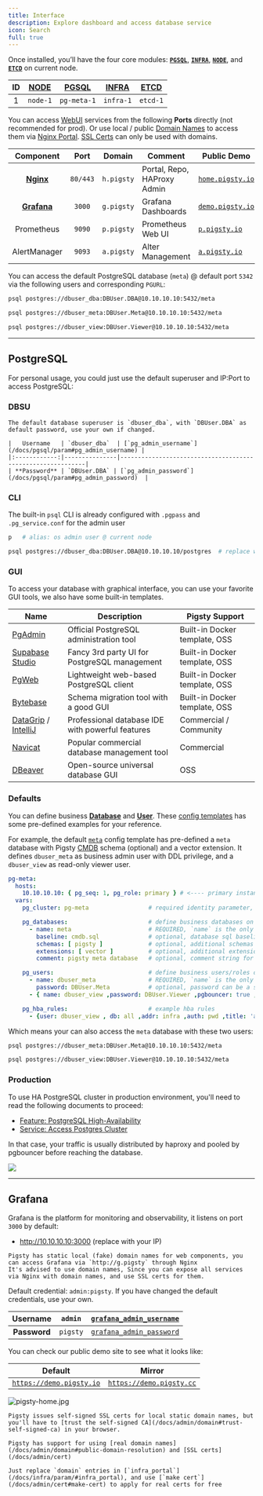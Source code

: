 ```yaml
---
title: Interface
description: Explore dashboard and access database service
icon: Search
full: true
---
```


Once installed, you’ll have the four core modules:
[**`PGSQL`**](/docs/pgsql/), [**`INFRA`**](/docs/infra/), [**`NODE`**](/docs/node/), and [**`ETCD`**](/docs/etcd/) on current node.

| ID | [NODE](/docs/node) | [PGSQL](/docs/pgsql) | [INFRA](/docs/infra) | [**ETCD**](/docs/etcd) |
|:--:|:------------------:|:--------------------:|:--------------------:|:----------------------:|
| 1  |      `node-1`      |     `pg-meta-1`      |      `infra-1`       |        `etcd-1`        |


You can access [WebUI](#grafana) services from the following **Ports** directly (not recommended for prod).
Or use local / public [Domain Names](/docs/admin/domain) to access them via [Nginx Portal](/docs/admin/portal).
[SSL Certs](/docs/admin/cert) can only be used with domains.


|            Component            |   Port   |   Domain   | Comment                     | Public Demo                                |
|:-------------------------------:|:--------:|:----------:|-----------------------------|--------------------------------------------|
| [**Nginx**](/docs/admin/portal) | `80/443` | `h.pigsty` | Portal, Repo, HAProxy Admin | [`home.pigsty.io`](https://h.pigsty.cio)   |
|     [**Grafana**](#grafana)     |  `3000`  | `g.pigsty` | Grafana Dashboards          | [`demo.pigsty.io`](https://demo.pigsty.io) |
|           Prometheus            |  `9090`  | `p.pigsty` | Prometheus Web UI           | [`p.pigsty.io`](https://p.pigsty.io)       |
|          AlertManager           |  `9093`  | `a.pigsty` | Alter Management            | [`a.pigsty.io`](https://a.pigsty.io)       |

You can access the default PostgreSQL database (`meta`) @ default port `5342` via the following users and corresponding `PGURL`:

```bash tab="dbuser_dba"
psql postgres://dbuser_dba:DBUser.DBA@10.10.10.10:5432/meta
```
```bash tab="dbuser_meta"
psql postgres://dbuser_meta:DBUser.Meta@10.10.10.10:5432/meta
```
```bash tab="dbuser_view"
psql postgres://dbuser_view:DBUser.Viewer@10.10.10.10:5432/meta
```


-------

## PostgreSQL

For personal usage, you could just use the default superuser and IP:Port to access PostgreSQL:

### DBSU

<Callout title="Default Superuser" type="info">

    The default database superuser is `dbuser_dba`, with `DBUser.DBA` as default password, use your own if changed.

    |   Username   | `dbuser_dba`  | [`pg_admin_username`](/docs/pgsql/param#pg_admin_username) |
    |:------------:|---------------|------------------------------------------------------------|
    | **Password** | `DBUser.DBA` | [`pg_admin_password`](/docs/pgsql/param#pg_admin_password)  |

</Callout>

### CLI

The built-in `psql` CLI is already configured with `.pgpass` and `.pg_service.conf` for the admin user

```bash tab="alias"
p   # alias: os admin user @ current node
```
```bash tab="psql"
psql postgres://dbuser_dba:DBUser.DBA@10.10.10.10/postgres  # replace with your IP and password
```

### GUI

To access your database with graphical interface, you can use your favorite GUI tools, we also have some built-in templates.

| Name                                                                                          | Description                                      | Pigsty Support                |
|-----------------------------------------------------------------------------------------------|--------------------------------------------------|-------------------------------|
| [PgAdmin](https://www.pgadmin.org/)                                                           | Official PostgreSQL administration tool          | Built-in Docker template, OSS |
| [Supabase Studio](https://supabase.com/blog/supabase-studio)                                  | Fancy 3rd party UI for PostgreSQL management     | Built-in Docker template, OSS |
| [PgWeb](https://sosedoff.github.io/pgweb/)                                                    | Lightweight web-based PostgreSQL client          | Built-in Docker template, OSS |
| [Bytebase](https://www.bytebase.com/)                                                         | Schema migration tool with a good GUI            | Built-in Docker template, OSS |
| [DataGrip](https://www.jetbrains.com/datagrip/) / [IntelliJ](https://www.jetbrains.com/idea/) | Professional database IDE with powerful features | Commercial / Community        |
| [Navicat](https://www.navicat.com/)                                                           | Popular commercial database management tool      | Commercial                    |
| [DBeaver](https://dbeaver.io/)                                                                | Open-source universal database GUI               | OSS                           |

### Defaults

You can define business [**Database**](/docs/pgsql/database) and [**User**](/docs/pgsql/user). These [config templates](/docs/config/template) has some pre-defined examples for your reference.

For example, the default [`meta`](https://github.com/pgsty/pigsty/blob/main/conf/meta.yml#L51) config template has pre-defined a `meta` database with Pigsty [CMDB](/docs/config/cmdb) schema (optional) and a vector extension.
It defines `dbuser_meta` as business admin user with DDL privilege, and a `dbuser_view` as read-only viewer user.


```yaml
pg-meta:
  hosts:
    10.10.10.10: { pg_seq: 1, pg_role: primary } # <---- primary instance with read-write capability
  vars:
    pg_cluster: pg-meta                 # required identity parameter, usually same as group name

    pg_databases:                       # define business databases on this cluster, array of database definition
      - name: meta                      # REQUIRED, `name` is the only mandatory field of a database definition
        baseline: cmdb.sql              # optional, database sql baseline path, (relative to files/)
        schemas: [ pigsty ]             # optional, additional schemas to be created, array of schema names
        extensions: [ vector ]          # optional, additional extensions to be installed: array of `{name[,schema]}`
        comment: pigsty meta database   # optional, comment string for this database

    pg_users:                           # define business users/roles on this cluster, array of user definition
      - name: dbuser_meta               # REQUIRED, `name` is the only mandatory field of a user definition
        password: DBUser.Meta           # optional, password can be a scram-sha-256 hash string or plain text
      - { name: dbuser_view ,password: DBUser.Viewer ,pgbouncer: true ,roles: [dbrole_readonly], comment: read-only viewer for meta database }

    pg_hba_rules:                       # example hba rules
      - {user: dbuser_view , db: all ,addr: infra ,auth: pwd ,title: 'allow grafana dashboard access cmdb from infra nodes'}

```

Which means your can also access the `meta` database with these two users:

```bash tab="dbuser_meta"
psql postgres://dbuser_meta:DBUser.Meta@10.10.10.10:5432/meta
```
```bash tab="dbuser_view"
psql postgres://dbuser_view:DBUser.Viewer@10.10.10.10:5432/meta
```

### Production

To use HA PostgreSQL cluster in production environment, you'll need to read the following documents to proceed:

- [Feature: PostgreSQL High-Availability](/docs/feat/ha)
- [Service: Access Postgres Cluster](/docs/pgsql/service)

In that case, your traffic is usually distributed by haproxy and pooled by pgbouncer before reaching the database.

![](https://pigsty.cc/img/pigsty/ha.png)




-------

## Grafana

Grafana is the platform for monitoring and observability, it listens on port `3000` by default:

- http://10.10.10.10:3000 (replace with your IP)

<Callout title="Access via domain name" type="warning">

    Pigsty has static local (fake) domain names for web components, you can access Grafana via `http://g.pigsty` through Nginx
    It's advised to use domain names, Since you can expose all services via Nginx with domain names, and use SSL certs for them.

</Callout>

<Callout title="Grafana Username and Password" type="info">

Default credential: `admin:pigsty`. If you have changed the default credentials, use your own.

|   Username   | `admin`  | [`grafana_admin_username`](/docs/infra/param#grafana_admin_username) |
|:------------:|----------|----------------------------------------------------------------------|
| **Password** | `pigsty` | [`grafana_admin_password`](/docs/infra/param#grafana_admin_password) |

</Callout>

You can check our public demo site to see what it looks like:

|                       Default                       |                       Mirror                        |
|:---------------------------------------------------:|:---------------------------------------------------:|
| [`https://demo.pigsty.io`](https://demo.pigsty.io/) | [`https://demo.pigsty.cc`](https://demo.pigsty.cc/) |

![pigsty-home.jpg](https://pigsty.io/img/pigsty/home.jpg)

<Callout title="SSL with local fake domain" type="warning">

    Pigsty issues self-signed SSL certs for local static domain names, but you'll have to [trust the self-signed CA](/docs/admin/domain#trust-self-signed-ca) in your browser.

</Callout>

<Callout title="Use real domain names and certs" type="info">

    Pigsty has support for using [real domain names](/docs/admin/domain#public-domain-resolution) and [SSL certs](/docs/admin/cert)

    Just replace `domain` entries in [`infra_portal`](/docs/infra/param/#infra_portal), and use [`make cert`](/docs/admin/cert#make-cert) to apply for real certs for free

</Callout>



